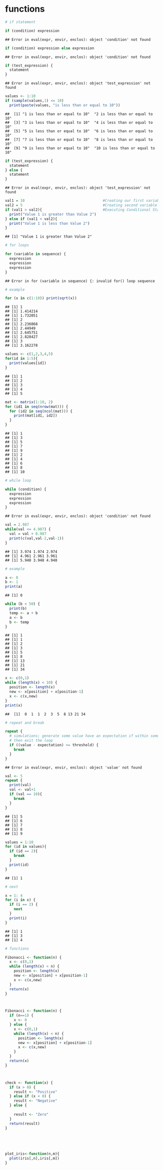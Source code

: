 # functions

```r
# if statement

if (condition) expression
```

```
## Error in eval(expr, envir, enclos): object 'condition' not found
```

```r
if (condition) expression else expression
```

```
## Error in eval(expr, envir, enclos): object 'condition' not found
```

```r
if (test_expression) {
  statement
}
```

```
## Error in eval(expr, envir, enclos): object 'test_expression' not found
```

```r
values <- 1:10                                        
if (sample(values,1) <= 10)                               
  print(paste(values, "is less than or equal to 10"))
```

```
##  [1] "1 is less than or equal to 10"  "2 is less than or equal to 10" 
##  [3] "3 is less than or equal to 10"  "4 is less than or equal to 10" 
##  [5] "5 is less than or equal to 10"  "6 is less than or equal to 10" 
##  [7] "7 is less than or equal to 10"  "8 is less than or equal to 10" 
##  [9] "9 is less than or equal to 10"  "10 is less than or equal to 10"
```

```r
if (test_expression) {
  statement
} else {
  statement
}
```

```
## Error in eval(expr, envir, enclos): object 'test_expression' not found
```

```r
val1 = 10                                    #Creating our first variable val1
val2 = 5                                     #Creating second variable val2
if (val1 > val2){                            #Executing Conditional Statement based on the comparison 
  print("Value 1 is greater than Value 2")
} else if (val1 < val2){
  print("Value 1 is less than Value 2")
}
```

```
## [1] "Value 1 is greater than Value 2"
```

```r
# for loops

for (variable in sequence) { 
  expression
  expression
  expression
}
```

```
## Error in for (variable in sequence) {: invalid for() loop sequence
```

```r
# example

for (x in c(1:10)) print(sqrt(x))
```

```
## [1] 1
## [1] 1.414214
## [1] 1.732051
## [1] 2
## [1] 2.236068
## [1] 2.44949
## [1] 2.645751
## [1] 2.828427
## [1] 3
## [1] 3.162278
```

```r
values <- c(1,2,3,4,5) 
for(id in 1:5){ 
  print(values[id])
}
```

```
## [1] 1
## [1] 2
## [1] 3
## [1] 4
## [1] 5
```

```r
mat <- matrix(1:10, 2)
for (id1 in seq(nrow(mat))) {
  for (id2 in seq(ncol(mat))) {
    print(mat[id1, id2])
  }
}
```

```
## [1] 1
## [1] 3
## [1] 5
## [1] 7
## [1] 9
## [1] 2
## [1] 4
## [1] 6
## [1] 8
## [1] 10
```

```r
# while loop

while (condition) {
  expression
  expression
  expression
}
```

```
## Error in eval(expr, envir, enclos): object 'condition' not found
```

```r
val = 2.987
while(val <= 4.987) {
  val = val + 0.987
  print(c(val,val-2,val-1))
}
```

```
## [1] 3.974 1.974 2.974
## [1] 4.961 2.961 3.961
## [1] 5.948 3.948 4.948
```

```r
# example

a <- 0
b <- 1
print(a)
```

```
## [1] 0
```

```r
while (b < 50) {
  print(b)
  temp <- a + b
  a <- b
  b <- temp
}
```

```
## [1] 1
## [1] 1
## [1] 2
## [1] 3
## [1] 5
## [1] 8
## [1] 13
## [1] 21
## [1] 34
```

```r
x <- c(0,1)
while (length(x) < 10) {
  position <- length(x)
  new <- x[position] + x[position-1]
  x <- c(x,new)
}
print(x)
```

```
##  [1]  0  1  1  2  3  5  8 13 21 34
```

```r
# repeat and break

repeat {
  # simulations; generate some value have an expectation if within some range,
  # then exit the loop
  if ((value - expectation) <= threshold) {
    break
  }
}
```

```
## Error in eval(expr, envir, enclos): object 'value' not found
```

```r
val <- 5
repeat {
  print(val)
  val <- val+1
  if (val == 10){
    break
  }
}
```

```
## [1] 5
## [1] 6
## [1] 7
## [1] 8
## [1] 9
```

```r
values = 1:10
for (id in values){
  if (id == 2){
    break
  }
  print(id)
}
```

```
## [1] 1
```

```r
# next 

x = 1: 4
for (i in x) {
  if (i == 2) {
    next
  }
  print(i)
}
```

```
## [1] 1
## [1] 3
## [1] 4
```

```r
# functions

Fibonacci <- function(n) {
  x <- c(0,1)
  while (length(x) < n) {
    position <- length(x)
    new <- x[position] + x[position-1]
    x <- c(x,new)
  }
  return(x)
}



Fibonacci <- function(n) {
  if (n==1) {
    x <- 0
  } else {
    x <- c(0,1)
    while (length(x) < n) {
      position <- length(x)
      new <- x[position] + x[position-1]
      x <- c(x,new)
    }
  }
  return(x)
}



check <- function(x) {
  if (x > 0) {
    result <- "Positive"
  } else if (x < 0) {
    result <- "Negative"
  } else {
    
    result <- "Zero"
  }
  return(result)
}





plot_iris<-function(n,m){
  plot(iris[,n],iris[,m])
}
```

